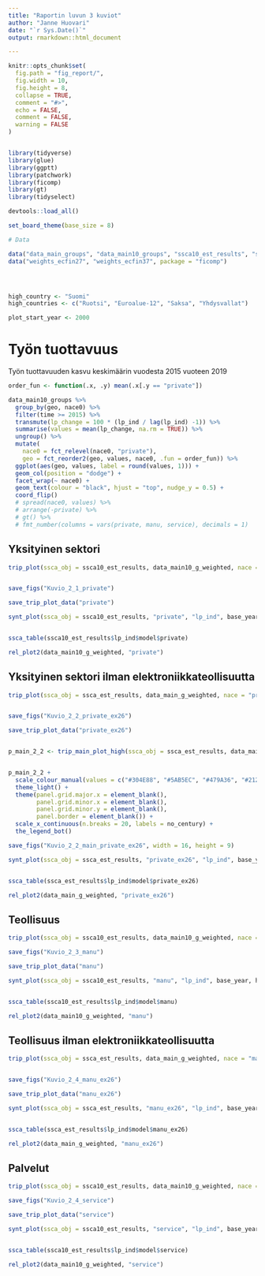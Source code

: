 ```yaml
---
title: "Raportin luvun 3 kuviot"
author: "Janne Huovari"
date: "`r Sys.Date()`"
output: rmarkdown::html_document

---
```


```r
knitr::opts_chunk$set(
  fig.path = "fig_report/",
  fig.width = 10,
  fig.height = 8,
  collapse = TRUE,
  comment = "#>", 
  echo = FALSE, 
  comment = FALSE, 
  warning = FALSE
)


library(tidyverse)
library(glue)
library(ggptt)
library(patchwork)
library(ficomp)
library(gt)
library(tidyselect)

devtools::load_all()

set_board_theme(base_size = 8)

# Data

data("data_main_groups", "data_main10_groups", "ssca10_est_results", "ssca10_est_results", "ssca_exp_est_results")
data("weights_ecfin27", "weights_ecfin37", package = "ficomp")




high_country <- "Suomi"
high_countries <- c("Ruotsi", "Euroalue-12", "Saksa", "Yhdysvallat")

plot_start_year <- 2000

```

# Työn tuottavuus

Työn tuottavuuden kasvu keskimäärin vuodesta 2015 vuoteen 2019

```r

order_fun <- function(.x, .y) mean(.x[.y == "private"])

data_main10_groups %>% 
  group_by(geo, nace0) %>% 
  filter(time >= 2015) %>% 
  transmute(lp_change = 100 * (lp_ind / lag(lp_ind) -1)) %>% 
  summarise(values = mean(lp_change, na.rm = TRUE)) %>% 
  ungroup() %>% 
  mutate(
    nace0 = fct_relevel(nace0, "private"),
    geo = fct_reorder2(geo, values, nace0, .fun = order_fun)) %>% 
  ggplot(aes(geo, values, label = round(values, 1))) +
  geom_col(position = "dodge") +
  facet_wrap(~ nace0) +
  geom_text(colour = "black", hjust = "top", nudge_y = 0.5) +
  coord_flip()
  # spread(nace0, values) %>% 
  # arrange(-private) %>% 
  # gt() %>% 
  # fmt_number(columns = vars(private, manu, service), decimals = 1)

```


## Yksityinen sektori

```r

trip_plot(ssca_obj = ssca10_est_results, data_main10_g_weighted, nace = "private", plot_var = "lp_ind", base_year, high_country, high_countries)


save_figs("Kuvio_2_1_private")

save_trip_plot_data("private")

```

```r

synt_plot(ssca_obj = ssca10_est_results, "private", "lp_ind", base_year, high_country, high_countries)


ssca_table(ssca10_est_results$lp_ind$model$private)

```


```r


rel_plot2(data_main10_g_weighted, "private")


```


## Yksityinen sektori ilman elektroniikkateollisuutta

```r

trip_plot(ssca_obj = ssca_est_results, data_main_g_weighted, nace = "private_ex26", plot_var = "lp_ind", base_year, high_country, high_countries)


save_figs("Kuvio_2_2_private_ex26")

save_trip_plot_data("private_ex26")


p_main_2_2 <- trip_main_plot_high(ssca_obj = ssca_est_results, data_main_g_weighted, nace = "private_ex26", plot_var = "lp_ind", base_year, high_country, high_countries)



```

```r

p_main_2_2 +
  scale_colour_manual(values = c("#304E88", "#5AB5EC", "#479A36", "#212121", "#A34E96")) +
  theme_light() +
  theme(panel.grid.major.x = element_blank(),
        panel.grid.minor.x = element_blank(),
        panel.grid.minor.y = element_blank(),
        panel.border = element_blank()) +
  scale_x_continuous(n.breaks = 20, labels = no_century) +
  the_legend_bot()

save_figs("Kuvio_2_2_main_private_ex26", width = 16, height = 9)

```


```r

synt_plot(ssca_obj = ssca_est_results, "private_ex26", "lp_ind", base_year, high_country, high_countries)


ssca_table(ssca_est_results$lp_ind$model$private_ex26)

```


```r


rel_plot2(data_main_g_weighted, "private_ex26")


```



## Teollisuus

```r

trip_plot(ssca_obj = ssca10_est_results, data_main10_g_weighted, nace = "manu", plot_var = "lp_ind", base_year, high_country, high_countries)

save_figs("Kuvio_2_3_manu")

save_trip_plot_data("manu")

```

```r

synt_plot(ssca_obj = ssca10_est_results, "manu", "lp_ind", base_year, high_country, high_countries)


ssca_table(ssca10_est_results$lp_ind$model$manu)

```


```r


rel_plot2(data_main10_g_weighted, "manu")


```



## Teollisuus ilman elektroniikkateollisuutta

```r

trip_plot(ssca_obj = ssca_est_results, data_main_g_weighted, nace = "manu_ex26", plot_var = "lp_ind", base_year, high_country, high_countries)


save_figs("Kuvio_2_4_manu_ex26")

save_trip_plot_data("manu_ex26")

```

```r

synt_plot(ssca_obj = ssca_est_results, "manu_ex26", "lp_ind", base_year, high_country, high_countries)


ssca_table(ssca_est_results$lp_ind$model$manu_ex26)

```


```r


rel_plot2(data_main_g_weighted, "manu_ex26")


```



## Palvelut

```r

trip_plot(ssca_obj = ssca10_est_results, data_main10_g_weighted, nace = "service", plot_var = "lp_ind", base_year, high_country, high_countries)

save_figs("Kuvio_2_4_service")

save_trip_plot_data("service")

```

```r

synt_plot(ssca_obj = ssca10_est_results, "service", "lp_ind", base_year, high_country, high_countries)


ssca_table(ssca10_est_results$lp_ind$model$service)

```


```r


rel_plot2(data_main10_g_weighted, "service")


```


